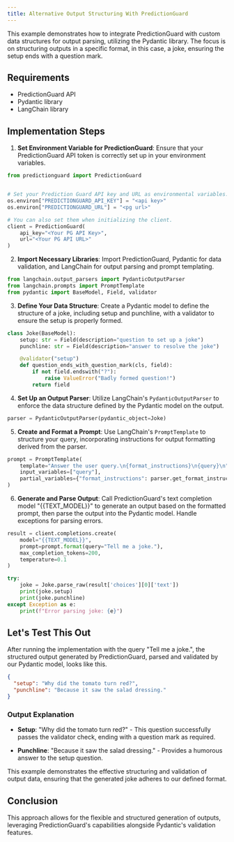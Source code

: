 ```yaml
---
title: Alternative Output Structuring With PredictionGuard
---
```


This example demonstrates how to integrate PredictionGuard with custom data
structures for output parsing, utilizing the Pydantic library. The focus is on
structuring outputs in a specific format, in this case, a joke, ensuring the
setup ends with a question mark.

## Requirements

- PredictionGuard API
- Pydantic library
- LangChain library

## Implementation Steps

1. **Set Environment Variable for PredictionGuard**: Ensure that your
PredictionGuard API token is correctly set up in your environment variables.

```python copy
from predictionguard import PredictionGuard


# Set your Prediction Guard API key and URL as environmental variables.
os.environ["PREDICTIONGUARD_API_KEY"] = "<api key>"
os.environ["PREDICTIONGUARD_URL"] = "<pg url>"

# You can also set them when initializing the client.
client = PredictionGuard(
    api_key="<Your PG API Key>",
    url="<Your PG API URL>"
)
```

2. **Import Necessary Libraries**: Import PredictionGuard, Pydantic for data
validation, and LangChain for output parsing and prompt templating.

```python copy
from langchain.output_parsers import PydanticOutputParser
from langchain.prompts import PromptTemplate
from pydantic import BaseModel, Field, validator
```

3. **Define Your Data Structure**: Create a Pydantic model to define the
structure of a joke, including setup and punchline, with a validator to ensure
the setup is properly formed.

```python copy
class Joke(BaseModel):
    setup: str = Field(description="question to set up a joke")
    punchline: str = Field(description="answer to resolve the joke")

    @validator("setup")
    def question_ends_with_question_mark(cls, field):
        if not field.endswith("?"):
            raise ValueError("Badly formed question!")
        return field
```

4. **Set Up an Output Parser**: Utilize LangChain's `PydanticOutputParser` to
enforce the data structure defined by the Pydantic model on the output.

```python copy
parser = PydanticOutputParser(pydantic_object=Joke)
```

5. **Create and Format a Prompt**: Use LangChain's `PromptTemplate` to structure
your query, incorporating instructions for output formatting derived from the parser.

```python copy
prompt = PromptTemplate(
    template="Answer the user query.\n{format_instructions}\n{query}\n",
    input_variables=["query"],
    partial_variables={"format_instructions": parser.get_format_instructions()},
)
```

6. **Generate and Parse Output**: Call PredictionGuard's text completion model
"{{TEXT_MODEL}}" to generate an output based on the formatted prompt, then parse
the output into the Pydantic model. Handle exceptions for parsing errors.

```python copy
result = client.completions.create(
    model="{{TEXT_MODEL}}",
    prompt=prompt.format(query="Tell me a joke."),
    max_completion_tokens=200,
    temperature=0.1
)

try:
    joke = Joke.parse_raw(result['choices'][0]['text'])
    print(joke.setup)
    print(joke.punchline)
except Exception as e:
    print(f"Error parsing joke: {e}")
```

## Let's Test This Out

After running the implementation with the query "Tell me a joke.", the structured
output generated by PredictionGuard, parsed and validated by our Pydantic model,
looks like this.

```json copy
{
  "setup": "Why did the tomato turn red?",
  "punchline": "Because it saw the salad dressing."
}
```

### Output Explanation

- **Setup**: "Why did the tomato turn red?" - This question successfully passes
the validator check, ending with a question mark as required.

- **Punchline**: "Because it saw the salad dressing." - Provides a humorous answer
to the setup question.

This example demonstrates the effective structuring and validation of output data,
ensuring that the generated joke adheres to our defined format.

## Conclusion

This approach allows for the flexible and structured generation of outputs,
leveraging PredictionGuard's capabilities alongside Pydantic's validation features.
